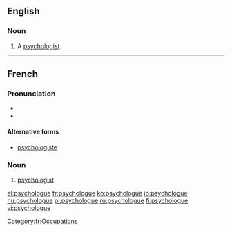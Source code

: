 ==English==

===Noun===
{{en-noun}}

# {{dated}} A [[psychologist]].

----

==French==
{{wikipedia|lang=fr}}

===Pronunciation===
* {{IPA|/psi.kɔ.lɔɡ/|lang=fr}}
* {{audio|Fr-psychologue.ogg|psychologue}}

====Alternative forms====
* [[psychologiste]]

===Noun===
{{fr-noun|mf}}

# [[psychologist]]

[[Category:fr:Occupations]]

[[el:psychologue]]
[[fr:psychologue]]
[[ko:psychologue]]
[[io:psychologue]]
[[hu:psychologue]]
[[pl:psychologue]]
[[ru:psychologue]]
[[fi:psychologue]]
[[vi:psychologue]]